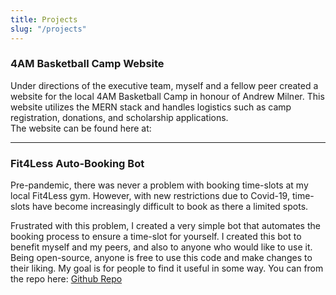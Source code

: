 ```yaml
---
title: Projects
slug: "/projects"
---
```


### 4AM Basketball Camp Website

Under directions of the executive team, myself and a fellow peer created a website for the local 4AM Basketball Camp in honour of Andrew Milner.
This website utilizes the MERN stack and handles logistics such as camp registration, donations, and scholarship applications.  
The website can be found here at:

---

### Fit4Less Auto-Booking Bot

Pre-pandemic, there was never a problem with booking time-slots at my local Fit4Less gym.
However, with new restrictions due to Covid-19, time-slots have become increasingly difficult to book as there a limited spots.

Frustrated with this problem, I created a very simple bot that automates the booking process to ensure a time-slot for yourself.
I created this bot to benefit myself and my peers, and also to anyone who would like to use it.
Being open-source, anyone is free to use this code and make changes to their liking.
My goal is for people to find it useful in some way. You can from the repo here: [Github Repo](https://github.com/ryan-hong/Fit4Less-Bot)
